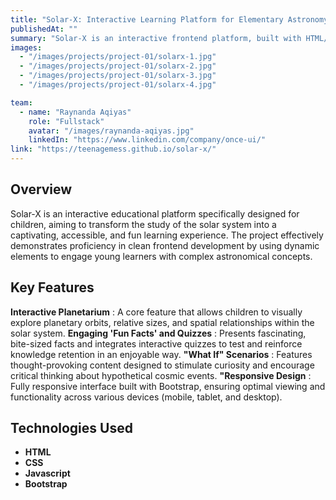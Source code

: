 ```yaml
---
title: "Solar-X: Interactive Learning Platform for Elementary Astronomy Education."
publishedAt: ""
summary: "Solar-X is an interactive frontend platform, built with HTML/CSS/JS and Bootstrap, specializing in creating engaging, gamified content for children's solar system education.."
images:
  - "/images/projects/project-01/solarx-1.jpg"
  - "/images/projects/project-01/solarx-2.jpg"
  - "/images/projects/project-01/solarx-3.jpg"
  - "/images/projects/project-01/solarx-4.jpg"

team:
  - name: "Raynanda Aqiyas"
    role: "Fullstack"
    avatar: "/images/raynanda-aqiyas.jpg"
    linkedIn: "https://www.linkedin.com/company/once-ui/"
link: "https://teenagemess.github.io/solar-x/"
---
```


## Overview

Solar-X is an interactive educational platform specifically designed for children, aiming to transform the study of the solar system into a captivating, accessible, and fun learning experience. The project effectively demonstrates proficiency in clean frontend development by using dynamic elements to engage young learners with complex astronomical concepts.

## Key Features

**Interactive Planetarium** : A core feature that allows children to visually explore planetary orbits, relative sizes, and spatial relationships within the solar system.
**Engaging 'Fun Facts' and Quizzes** : Presents fascinating, bite-sized facts and integrates interactive quizzes to test and reinforce knowledge retention in an enjoyable way.
**"What If" Scenarios** : Features thought-provoking content designed to stimulate curiosity and encourage critical thinking about hypothetical cosmic events.
**"Responsive Design** : Fully responsive interface built with Bootstrap, ensuring optimal viewing and functionality across various devices (mobile, tablet, and desktop).

## Technologies Used

- **HTML**
- **CSS**
- **Javascript**
- **Bootstrap**